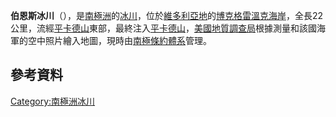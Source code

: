 {{Coord|73|57|S|164|15|E|source:GNIS|display=title}}

'''伯恩斯冰川'''（{{lang-en|Burns Glacier}}），是[[南極洲|南極洲]]的[[冰川|冰川]]，位於[[維多利亞地|維多利亞地]]的[[博克格雷溫克海岸|博克格雷溫克海岸]]，全長22公里，流經[[平卡德山|平卡德山]]東部，最終注入[[平卡德山|平卡德山]]，[[美國地質調查局|美國地質調查局]]根據測量和該國海軍的空中照片繪入地圖，現時由[[南極條約體系|南極條約體系]]管理。

==參考資料==
{{cite gnis | type = antarid | id = 2183| name = Burns Glacier | accessdate = 2011-10-08}}
{{usgs-gazetteer|id=2183}}

{{DEFAULTSORT:Burns Glacier}}
[[Category:南極洲冰川|Category:南極洲冰川]]


{{BorchgrevinkCoast-geo-stub}}